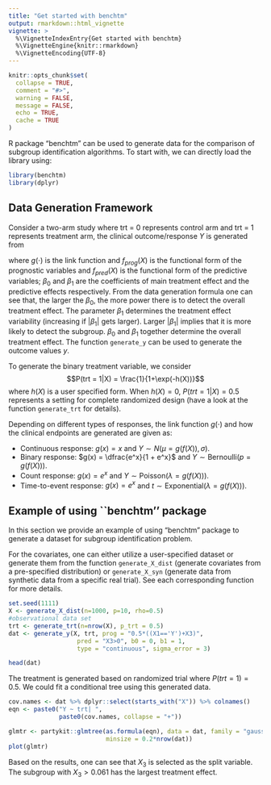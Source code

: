```yaml
---
title: "Get started with benchtm"
output: rmarkdown::html_vignette
vignette: >
  %\VignetteIndexEntry{Get started with benchtm}
  %\VignetteEngine{knitr::rmarkdown}
  %\VignetteEncoding{UTF-8}
---
```


```r
knitr::opts_chunk$set(
  collapse = TRUE,
  comment = "#>",
  warning = FALSE,
  message = FALSE,
  echo = TRUE,
  cache = TRUE
)
```
R package "benchtm" can be used to generate data for the comparison of subgroup identification algorithms. To start with, we can directly load the library using:

```r
library(benchtm)
library(dplyr)
```


## Data Generation Framework
Consider a two-arm study where trt = 0 represents control arm and trt = 1 represents treatment arm, the clinical outcome/response $Y$ is generated from 

\begin{equation}
\mathbb{E} (Y|X) = g(f(X)) = g(f_{prog}(X) + trt*(\beta_0 + \beta_1 f_{pred}(X))),
\end{equation}

where $g(\cdot)$ is the link function and $f_{prog}(X)$ is the functional form of the prognostic variables and $f_{pred}(X)$ is the functional form of the predictive variables; $\beta_0$ and $\beta_1$ are the coefficients of main treatment effect and the predictive effects respectively. From the data generation formula one can see that, the larger the $\beta_0$, the more power there is to detect the overall treatment effect. The parameter $\beta_1$ determines the treatment effect variability (increasing if $|\beta_1|$ gets larger). Larger $|\beta_1|$ implies that it is more likely to detect the subgroup. $\beta_0$ and $\beta_1$ together determine the overall treatment effect. The function `generate_y` can be used to generate the outcome values $y$.

To generate the binary treatment variable, we consider $$P(trt = 1|X) = \frac{1}{1+\exp(-h(X))}$$ where $h(X)$ is a user specified form. When $h(X) = 0$, $P(trt = 1|X) = 0.5$ represents a setting for complete randomized design (have a look at the function `generate_trt` for details).

Depending on different types of responses, the link function $g(\cdot)$ and how the clinical endpoints are generated are given as: 

- Continuous response: $g(x) = x$ and $Y \sim N(\mu = g(f(X)), \sigma)$.
- Binary response: $g(x) = \dfrac{e^x}{1 + e^x}$ and $Y \sim \text{Bernoulli}(p = g(f(X)))$.
- Count response: $g(x) = e^x$ and $Y\sim \text{Poisson}(\lambda = g(f(X)))$.
- Time-to-event response: $g(x) = e^x$ and $t\sim \text{Exponential}(\lambda = g(f(X)))$.

## Example of using ``benchtm'' package
In this section we provide an example of using "benchtm" package to generate a dataset for subgroup identification problem.

For the covariates, one can either utilize a user-specified dataset or generate them from the function `generate_X_dist` (generate covariates from a pre-specified distribution) or `generate_X_syn` (generate data from synthetic data from a specific real trial). See each corresponding function for more details.
```r
set.seed(1111)
X <- generate_X_dist(n=1000, p=10, rho=0.5)
#observational data set
trt <- generate_trt(n=nrow(X), p_trt = 0.5)
dat <- generate_y(X, trt, prog = "0.5*((X1=='Y')+X3)",
                   pred = "X3>0", b0 = 0, b1 = 1,
                   type = "continuous", sigma_error = 3)

head(dat)
```

The treatment is generated based on randomized trial where $P(trt = 1) = 0.5$. We could fit a conditional tree using this generated data. 
```r
cov.names <- dat %>% dplyr::select(starts_with("X")) %>% colnames()
eqn <- paste0("Y ~ trt| ",
              paste0(cov.names, collapse = "+"))

glmtr <- partykit::glmtree(as.formula(eqn), data = dat, family = "gaussian",
                           minsize = 0.2*nrow(dat))
plot(glmtr)
```

Based on the results, one can see that $X_3$ is selected as the split variable. The subgroup with $X_3>0.061$  has the largest treatment effect. 
